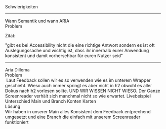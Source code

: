 
<div className="problem-title">Schwierigkeiten</div>


---
<div className="problem-header">Wann Semantik und wann ARIA</div>
<div className="problem-part">Problem</div>

Zitat:
<div className="quote">"gibt es bei Accessibility nicht die eine richtige Antwort sondern es ist oft Auslegungssache 
und wichtig ist, dass ihr innerhalb eurer Anwendung konsistent und damit vorhersehbar für euren 
Nutzer seid"</div>



---
<div className="problem-header">Aria Dillema</div>
<div className="problem-part">Problem</div>

<img src="/src/icons/codebsparia.png" alt="" className="wirePic" />
Laut Feedback sollen wir es so verwenden wie es im unterem Wrapper geschieht. Wieso auch immer springt es aber nicht in h2 obwohl es aller Dokus nach h2 vorlesen sollte.
UND WIR WISSEN NICHT WIESO. Der Ganze Screenreader verhält sich manchmal nicht so wie erwartet. Livebeispiel
Unterschied Main und Branch Konten Karten

<div className="problem-part">Lösung</div>
Wir haben in unserer Main alles Konsistent dem Feedback entprechend umgesetzt und eine
Branch die einfach mit unserem Screenreader funktioniert 
<div className= "box">
</div>


